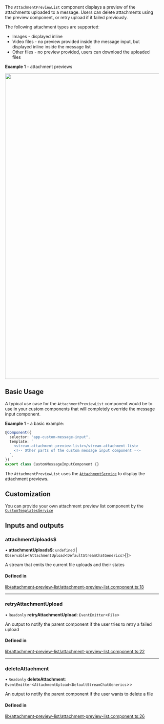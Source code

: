 
The `AttachmentPreviewList` component displays a preview of the attachments uploaded to a message. Users can delete attachments using the preview component, or retry upload if it failed previously.

The following attachment types are supported:

- Images - displayed inline
- Video files - no preview provided inside the message input, but displayed inline inside the message list
- Other files - no preview provided, users can download the uploaded files

**Example 1** - attachment previews

<img src={Screenshot} width="1000" />

## Basic Usage

A typical use case for the `AttachmentPreviewList` component would be to use in your custom components that will completely override the message input component.

**Example 1** - a basic example:

```typescript
@Component({
  selector: "app-custom-message-input",
  template: `
    <stream-attachment-preview-list></stream-attachment-list>
    <!-- Other parts of the custom message input component -->
  `,
})
export class CustomMessageInputComponent {}
```

The `AttachmentPreviewList` uses the [`AttachmentService`](../services/AttachmentService.mdx) to display the attachment previews.

## Customization

You can provide your own attachment preview list component by the [`CustomTemplatesService`](../services/CustomTemplatesService.mdx)

[//]: # "Start of generated content"
## Inputs and outputs 


### attachmentUploads$

• **attachmentUploads$**: `undefined` \| `Observable`<`AttachmentUpload`<`DefaultStreamChatGenerics`\>[]\>

A stream that emits the current file uploads and their states

#### Defined in

[lib/attachment-preview-list/attachment-preview-list.component.ts:18](https://github.com/GetStream/stream-chat-angular/blob/d439718/projects/stream-chat-angular/src/lib/attachment-preview-list/attachment-preview-list.component.ts#L18)

___

### retryAttachmentUpload

• `Readonly` **retryAttachmentUpload**: `EventEmitter`<`File`\>

An output to notify the parent component if the user tries to retry a failed upload

#### Defined in

[lib/attachment-preview-list/attachment-preview-list.component.ts:22](https://github.com/GetStream/stream-chat-angular/blob/d439718/projects/stream-chat-angular/src/lib/attachment-preview-list/attachment-preview-list.component.ts#L22)

___

### deleteAttachment

• `Readonly` **deleteAttachment**: `EventEmitter`<`AttachmentUpload`<`DefaultStreamChatGenerics`\>\>

An output to notify the parent component if the user wants to delete a file

#### Defined in

[lib/attachment-preview-list/attachment-preview-list.component.ts:26](https://github.com/GetStream/stream-chat-angular/blob/d439718/projects/stream-chat-angular/src/lib/attachment-preview-list/attachment-preview-list.component.ts#L26)

[//]: # "End of generated content"
